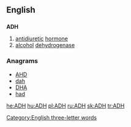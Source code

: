 ==English==

==={{initialism}}===
'''ADH'''

# [[antidiuretic]] [[hormone]]
# [[alcohol]] [[dehydrogenase]]

===Anagrams===
* [[AHD#English|AHD]]
* [[dah#English|dah]]
* [[DHA#English|DHA]]
* [[had#English|had]]

[[Category:English three-letter words]]

[[he:ADH]]
[[hu:ADH]]
[[pl:ADH]]
[[ru:ADH]]
[[sk:ADH]]
[[tr:ADH]]